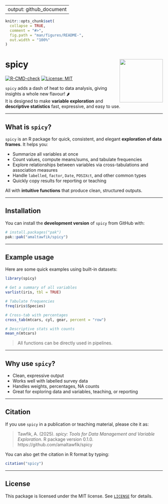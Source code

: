 
---
output: github_document
---

```r
knitr::opts_chunk$set(
  collapse = TRUE,
  comment = "#>",
  fig.path = "man/figures/README-",
  out.width = "100%"
)
```

# spicy <img src="man/figures/logo.png" align="right" height="138" />

<!-- badges: start -->
[![R-CMD-check](https://github.com/amaltawfik/spicy/actions/workflows/R-CMD-check.yaml/badge.svg)](https://github.com/amaltawfik/spicy/actions/workflows/R-CMD-check.yaml)
[![License: MIT](https://img.shields.io/badge/license-MIT-blue.svg)](LICENSE)
<!-- badges: end -->

`spicy` adds a dash of heat to data analysis, giving insights a whole new flavour! 🌶️  
It is designed to make **variable exploration** and **descriptive statistics** fast, expressive, and easy to use.

---

## What is `spicy`?

`spicy` is an R package for quick, consistent, and elegant **exploration of data frames**. It helps you:

- Summarize all variables at once  
- Count values, compute means/sums, and tabulate frequencies  
- Explore relationships between variables via cross-tabulations and association measures  
- Handle `labelled`, `factor`, `Date`, `POSIXct`, and other common types  
- Quickly copy results for reporting or teaching  

All with **intuitive functions** that produce clean, structured outputs.

---

## Installation

You can install the **development version** of `spicy` from GitHub with:

```r
# install.packages("pak")
pak::pak("amaltawfik/spicy")
```

---

## Example usage

Here are some quick examples using built-in datasets:

```r
library(spicy)

# Get a summary of all variables
varlist(iris, tbl = TRUE)

# Tabulate frequencies
freq(iris$Species)

# Cross-tab with percentages
cross_tab(mtcars, cyl, gear, percent = "row")

# Descriptive stats with counts
mean_n(mtcars)

```

> All functions can be directly used in pipelines.

---

## Why use `spicy`?

- Clean, expressive output  
- Works well with labelled survey data  
- Handles weights, percentages, NA counts  
- Great for exploring data and variables, teaching, or reporting 

---

## Citation

If you use `spicy` in a publication or teaching material, please cite it as:

> Tawfik, A. (2025). *spicy: Tools for Data Management and Variable Exploration*. R package version 0.1.0. https://github.com/amaltawfik/spicy

You can also get the citation in R format by typing:

```r
citation("spicy")
```

---

## License

This package is licensed under the MIT license. See [`LICENSE`](LICENSE) for details.



